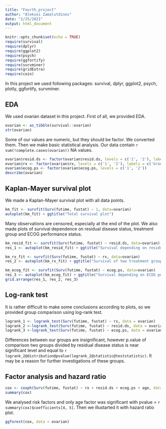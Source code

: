 ```yaml
---
title: "Fourth_project"
author: "Aleksei Zamalutdinov"
date: "2/25/2021"
output: html_document
---
```


```r
knitr::opts_chunk$set(echo = TRUE)
require(survival)
require(dplyr)
require(ggplot2)
require(psych)
require(ggfortify)
require(survminer)
require(gridExtra)
require(coin)
```
In this project we used following packages: survival, dplyr, ggplot2, psych, plotly, ggfortify, survminer.

## EDA
We used ovarian dataset in this project. First of all, we provided EDA.
```r
ovarian <- as_tibble(survival::ovarian)
str(ovarian)
```

Some of our values are numeric, but they should be factor. We converted them. Then we make basic statistical analysis. Our data contain `r sum(!complete.cases(ovarian))` NA values.

```r
ovarian$resid.ds <- factor(ovarian$resid.ds, levels = c('1', '2'), labels = c('No', 'Yes'))
ovarian$rx <- factor(ovarian$rx, levels = c('1', '2'), labels = c('Group 1', 'Group 2'))
ovarian$ecog.ps <- factor(ovarian$ecog.ps, levels = c('1', '2'))
describe(ovarian)
```

## Kaplan-Mayer survival plot
We made a Kaplan-Mayer survival plot with all data points. 
```r
km_fit <- survfit(Surv(futime, fustat) ~ 1, data=ovarian)
autoplot(km_fit) + ggtitle("Total survival plot")
```

Many observations are censored, especially at the end of the plot. We also made plots of survival dependence on residual disease status, treatment group and ECOG performance status.

```r
km_resid_fit <- survfit(Surv(futime, fustat) ~ resid.ds, data=ovarian)
res_1 <- autoplot(km_resid_fit) + ggtitle("Survival depending on residual disease")

km_rx_fit <- survfit(Surv(futime, fustat) ~ rx, data=ovarian)
res_2 <- autoplot(km_rx_fit) + ggtitle("Survival of two treatment groups")

km_ecog_fit <- survfit(Surv(futime, fustat) ~ ecog.ps, data=ovarian)
res_3 <- autoplot(km_ecog_fit) + ggtitle("Survival depending on ECOG performance status")
grid.arrange(res_1, res_2, res_3)
```

## Log-rank test
It is rather difficult to make some conclusions according to plots, so we provided group comparison using log-rank test. 
```r
logrank_1 <- logrank_test(Surv(futime, fustat) ~ rx, data = ovarian)
logrank_2 <-logrank_test(Surv(futime, fustat) ~ resid.ds, data = ovarian)
logrank_3 <-logrank_test(Surv(futime, fustat) ~ ecog.ps, data = ovarian)
```

Differences between our groups are insignificant, however p.value of comparison two groups divided by residual disease status is near significant level and equal to `r logrank_2@distribution@pvalue(logrank_2@statistic@teststatistic)`. It may be a reason for further investigations of these groups.

## Factor analysis and hazard ratio
```r
cox <- coxph(Surv(futime, fustat) ~ rx + resid.ds + ecog.ps + age, data = ovarian)
summary(cox)
```

We analysed risk factors and only age factor was significant with pvalue = `r summary(cox)$coefficients[4, 5]`. Then we illustarted it with hazard ratio plot.

```r
ggforest(cox, data = ovarian)
```

